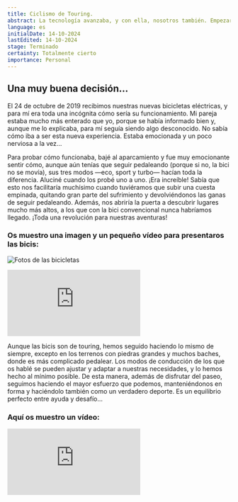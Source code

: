 ```yaml
---
title: Ciclismo de Touring.
abstract: La tecnología avanzaba, y con ella, nosotros también. Empezaron a salir al mercado las bicicletas eléctricas, y aunque nos encantaban nuestras bicis convencionales, decidimos pasarnos a las eléctricas. Aquí os dejo los motivos de esta decisión.
language: es
initialDate: 14-10-2024
lastEdited: 14-10-2024
stage: Terminado
certainty: Totalmente cierto
importance: Personal
---
```


## Una muy buena decisión...

El 24 de octubre de 2019 recibimos nuestras nuevas bicicletas eléctricas, y para mí era toda una incógnita cómo sería su funcionamiento. Mi pareja estaba mucho más enterado que yo, porque se había informado bien y, aunque me lo explicaba, para mí seguía siendo algo desconocido. No sabía cómo iba a ser esta nueva experiencia. Estaba emocionada y un poco nerviosa a la vez...

Para probar cómo funcionaba, bajé al aparcamiento y fue muy emocionante sentir cómo, aunque aún tenías que seguir pedaleando (porque si no, la bici no se movía), sus tres modos —eco, sport y turbo— hacían toda la diferencia. Aluciné cuando los probé uno a uno. ¡Era increíble! Sabía que esto nos facilitaría muchísimo cuando tuviéramos que subir una cuesta empinada, quitando gran parte del sufrimiento y devolviéndonos las ganas de seguir pedaleando. Además, nos abriría la puerta a descubrir lugares mucho más altos, a los que con la bici convencional nunca habríamos llegado. ¡Toda una revolución para nuestras aventuras!

### **Os muestro una imagen y un pequeño vídeo para presentaros las bicis:**

![Fotos de las bicicletas](/imagenes/blog/bici/bicicletas.jpg)

<iframe
  className="yt-embeded"
  src="https://www.youtube-nocookie.com/embed/EbEqgcvCAM8?si=YUK6IluCxu6-b27S"
  title="YouTube video player"
  frameborder="0"
  allow="accelerometer; clipboard-write; encrypted-media; gyroscope; picture-in-picture; web-share"
  referrerpolicy="strict-origin-when-cross-origin"
  allowfullscreen
></iframe>

Aunque las bicis son de touring, hemos seguido haciendo lo mismo de siempre, excepto en los terrenos con piedras grandes y muchos baches, donde es más complicado pedalear. Los modos de conducción de los que os hablé se pueden ajustar y adaptar a nuestras necesidades, y lo hemos hecho al mínimo posible. De esta manera, además de disfrutar del paseo, seguimos haciendo el mayor esfuerzo que podemos, manteniéndonos en forma y haciéndolo también como un verdadero deporte. Es un equilibrio perfecto entre ayuda y desafío...

### **Aquí os muestro un vídeo:**

<iframe
  className="yt-embeded"
  src="https://www.youtube-nocookie.com/embed/K0dApJgQmKA?si=lrEEHqhjonwCZukF"
  title="YouTube video player"
  frameborder="0"
  allow="accelerometer; clipboard-write; encrypted-media; gyroscope; picture-in-picture; web-share"
  referrerpolicy="strict-origin-when-cross-origin"
  allowfullscreen
></iframe>
